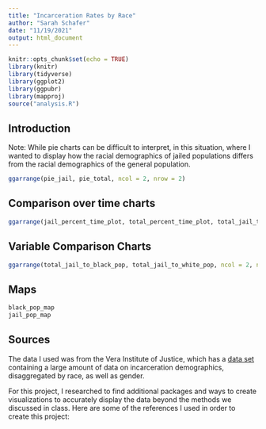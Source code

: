 ```yaml
---
title: "Incarceration Rates by Race"
author: "Sarah Schafer"
date: "11/19/2021"
output: html_document
---
```


```r
knitr::opts_chunk$set(echo = TRUE)
library(knitr)
library(tidyverse)
library(ggplot2)
library(ggpubr)
library(mapproj)
source("analysis.R")
```
## Introduction
Note: While pie charts can be difficult to interpret, in this situation, where I wanted to display how the racial demographics of jailed populations differs from the racial demographics of the general population.  
``` r
ggarrange(pie_jail, pie_total, ncol = 2, nrow = 2)

```

## Comparison over time charts
``` r
ggarrange(jail_percent_time_plot, total_percent_time_plot, total_jail_time_plot, total_time_plot, ncol = 2, nrow = 2)
```

## Variable Comparison Charts
``` r
ggarrange(total_jail_to_black_pop, total_jail_to_white_pop, ncol = 2, nrow = 1, common.legend = TRUE, legend = "bottom")
```


## Maps
``` r
black_pop_map
jail_pop_map
```

## Sources
The data I used was from the Vera Institute of Justice, which has a [data set](https://github.com/vera-institute/incarceration-trends/blob/master/incarceration_trends.csv) containing a large amount of data on incarceration demographics, disaggregated by race, as well as gender.  

For this project, I researched to find additional packages and ways to create visualizations to accurately display the data beyond the methods we discussed in class.  Here are some of the references I used in order to create this project:
